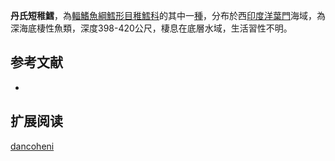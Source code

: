 {{Speciesbox
| name = 丹氏短稚鱈
| status = NE
| status_system = iucn3.1
| trend = unknow
| genus = Gadella
| species = dancoheni
| authority = [[Sazonov_&_Shcherbachev|Sazonov & Shcherbachev]], 2000
| synonyms =   
}}
'''丹氏短稚鱈'''，為[[輻鰭魚綱|輻鰭魚綱]][[鱈形目|鱈形目]][[稚鱈科|稚鱈科]]的其中一[[種|種]]，分布於西[[印度洋|印度洋]][[葉門|葉門]]海域，為深海底棲性魚類，深度398-420公尺，棲息在底層水域，生活習性不明。

==参考文献==
*{{FishBase_species|genus=Gadella|species=dancoheni|year=2016|month=1}}

== 扩展阅读 ==
{{refbegin}}
{{wikispecies-inline|Gadella dancoheni|丹氏短稚鱈}}
{{refend}}
{{Taxonbar|from=Q5301136}}

[[Category:短稚鱈屬|dancoheni]]


{{鱈形目小作品}}